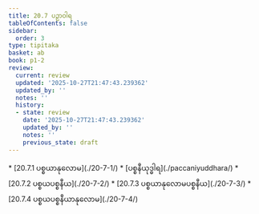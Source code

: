 ```yaml
---
title: 20.7 ပဉှာဝါရ
tableOfContents: false
sidebar:
  order: 3
type: tipitaka
basket: ab
book: p1-2
review:
  current: review
  updated: '2025-10-27T21:47:43.239362'
  updated_by: ''
  notes: ''
  history:
  - state: review
    date: '2025-10-27T21:47:43.239362'
    updated_by: ''
    notes: ''
    previous_state: draft
---
```



<ReviewStatus review={frontmatter.review} showDetails={true} />

<HypothesisAnnotation frontmatter={frontmatter} />

<DynamicBreadcrumb />



<TableOfContents book="p1-2" section="20.7">
* [20.7.1 ပစ္စယာနုလောမ](./20-7-1/)
* [ပစ္စနီယုဒ္ဓါရ](./paccaniyuddhara/)
* [20.7.2 ပစ္စယပစ္စနီယ](./20-7-2/)
* [20.7.3 ပစ္စယာနုလောမပစ္စနီယ](./20-7-3/)
* [20.7.4 ပစ္စယပစ္စနီယာနုလောမ](./20-7-4/)
</TableOfContents>